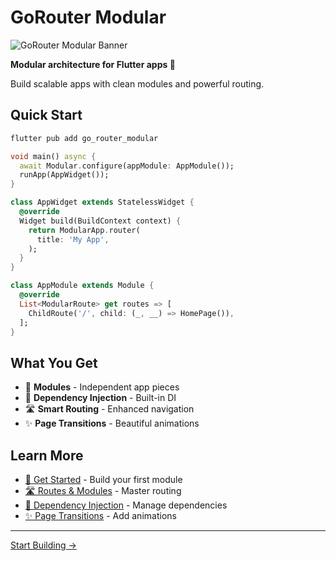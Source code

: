 # GoRouter Modular

<div style={{textAlign: 'center', margin: '2rem 0'}}>
  <img 
    src="/assets/go-router-modular-banner.png" 
    alt="GoRouter Modular Banner" 
    style={{maxWidth: '100%', height: 'auto', borderRadius: '12px', boxShadow: '0 4px 12px rgba(0,0,0,0.1)'}}
  />
</div>

**Modular architecture for Flutter apps 🧩**

Build scalable apps with clean modules and powerful routing.

## Quick Start

```bash
flutter pub add go_router_modular
```

```dart
void main() async {
  await Modular.configure(appModule: AppModule());
  runApp(AppWidget());
}

class AppWidget extends StatelessWidget {
  @override
  Widget build(BuildContext context) {
    return ModularApp.router(
      title: 'My App',
    );
  }
}

class AppModule extends Module {
  @override
  List<ModularRoute> get routes => [
    ChildRoute('/', child: (_, __) => HomePage()),
  ];
}
```

## What You Get

- 🧩 **Modules** - Independent app pieces
- 💉 **Dependency Injection** - Built-in DI
- 🛣️ **Smart Routing** - Enhanced navigation
- ✨ **Page Transitions** - Beautiful animations

## Learn More

- [🚀 Get Started](/docs/getting-started) - Build your first module
- [🛣️ Routes & Modules](/routes/routes-system) - Master routing
- [💉 Dependency Injection](/dependency-injection) - Manage dependencies
- [✨ Page Transitions](/routes/transitions) - Add animations

---

<div style={{ textAlign: 'center', marginTop: '2rem' }}>
  <a href="/docs/getting-started" style={{ 
    display: 'inline-block', 
    padding: '12px 24px', 
    backgroundColor: '#0070f3', 
    color: 'white', 
    textDecoration: 'none', 
    borderRadius: '6px',
    fontWeight: 'bold'
  }}>
    Start Building →
  </a>
</div>